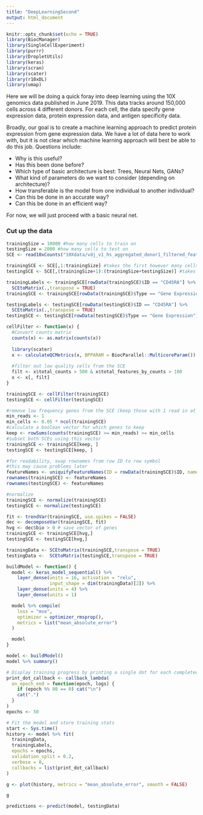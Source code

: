 ```yaml
---
title: "DeepLearningSecond"
output: html_document
---
```


```r
knitr::opts_chunk$set(echo = TRUE)
library(BiocManager)
library(SingleCellExperiment)
library(purrr)
library(DropletUtils)
library(keras)
library(scran)
library(scater)
library(r10xDL)
library(umap)
```

Here we will be doing a quick foray into deep learning using the 10X genomics data published in June 2019. This data tracks around 150,000 cells across 4 different donors. For each cell, the data specify gene expression data, protein expression data, and antigen specificity data.

Broadly, our goal is to create a machine learning approach to predict protein expression from gene expression data. We have a lot of data here to work with, but it is not clear which machine learning approach will best be able to do this job. Questions include:

* Why is this useful?
* Has this been done before?
* Which type of basic architecture is best: Trees, Neural Nets, GANs?
* What kind of parameters do we want to consider (depending on architecture)?
* How transferable is the model from one individual to another individual?
* Can this be done in an accurate way?
* Can this be done in an efficient way?

For now, we will just proceed with a basic neural net.

### Cut up the data
```r
trainingSize = 10000 #how many cells to train on
testingSize = 2000 #how many cells to test on
SCE <- read10xCounts("10Xdata/vdj_v1_hs_aggregated_donor1_filtered_feature_bc_matrix.h5") ##55206 cells

trainingSCE <- SCE[,1:trainingSize] #takes the first however many cells as training data
testingSCE <- SCE[,(trainingSize+1):(trainingSize+testingSize)] #takes the next however many cells as testing data

trainingLabels <- trainingSCE[rowData(trainingSCE)$ID == "CD45RA"] %>%
  SCEtoMatrix(.,transpose = TRUE)
trainingSCE <- trainingSCE[rowData(trainingSCE)$Type == "Gene Expression"]

testingLabels <- testingSCE[rowData(testingSCE)$ID == "CD45RA"] %>%
  SCEtoMatrix(.,transpose = TRUE)
testingSCE <- testingSCE[rowData(testingSCE)$Type == "Gene Expression"]
```

```r
cellFilter <- function(x) {
  #Convert counts matrix
  counts(x) <- as.matrix(counts(x))
  
  library(scater)
  x <- calculateQCMetrics(x, BPPARAM = BiocParallel::MulticoreParam())
  
  #filter out low quality cells from the SCE
  filt <- x$total_counts > 500 & x$total_features_by_counts > 100
  x <- x[, filt]
}

trainingSCE <- cellFilter(trainingSCE)
testingSCE <- cellFilter(testingSCE)

#remove low frequency genes from the SCE (keep those with 1 read in at least 5% of cells)
min_reads <- 1
min_cells <- 0.05 * ncol(trainingSCE) 
#calculate a boolean vector for which genes to keep
keep <- rowSums(counts(trainingSCE) >= min_reads) >= min_cells
#subset both SCEs using this vector
trainingSCE <- trainingSCE[keep, ]
testingSCE <- testingSCE[keep, ]

#for readability, swap rownames from row ID to row symbol
#this may cause problems later
featureNames <- uniquifyFeatureNames(ID = rowData(trainingSCE)$ID, names = rowData(trainingSCE)$Symbol)
rownames(trainingSCE) <- featureNames
rownames(testingSCE) <- featureNames

#normalize
trainingSCE <- normalize(trainingSCE)
testingSCE <- normalize(testingSCE)
```

```r
fit <- trendVar(trainingSCE, use.spikes = FALSE)
dec <- decomposeVar(trainingSCE, fit)
hvg <- dec$bio > 0 # save vector of genes
trainingSCE <- trainingSCE[hvg,]
testingSCE <- testingSCE[hvg,]
```

```r
trainingData <- SCEtoMatrix(trainingSCE,transpose = TRUE)
testingData <-  SCEtoMatrix(testingSCE,transpose = TRUE)
```

```r
buildModel <- function() {
  model <- keras_model_sequential() %>%
    layer_dense(units = 16, activation = "relu",
                input_shape = dim(trainingData)[2]) %>%
    layer_dense(units = 4) %>%
    layer_dense(units = 1)

  model %>% compile(
    loss = "mse",
    optimizer = optimizer_rmsprop(),
    metrics = list("mean_absolute_error")
  )

  model
}

model <- buildModel()
model %>% summary()

# Display training progress by printing a single dot for each completed epoch.
print_dot_callback <- callback_lambda(
  on_epoch_end = function(epoch, logs) {
    if (epoch %% 80 == 0) cat("\n")
    cat(".")
  }
)    
epochs <- 50
```

```r
# Fit the model and store training stats
start <- Sys.time()
history <- model %>% fit(
  trainingData,
  trainingLabels,
  epochs = epochs,
  validation_split = 0.2,
  verbose = 0,
  callbacks = list(print_dot_callback)
)

g <- plot(history, metrics = "mean_absolute_error", smooth = FALSE)
```

```r
g
```



```r
predictions <- predict(model, testingData)
```




